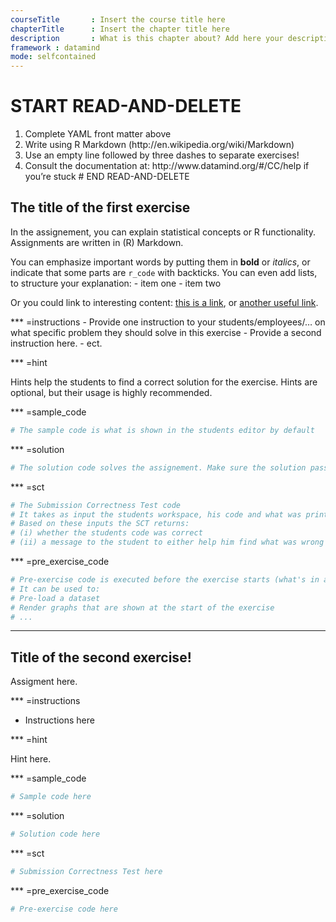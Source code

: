 ```yaml
--- 
courseTitle       : Insert the course title here
chapterTitle      : Insert the chapter title here
description       : What is this chapter about? Add here your description
framework : datamind
mode: selfcontained
--- 
```


# START READ-AND-DELETE 
  1. Complete YAML front matter above
  2. Write using R Markdown (http://en.wikipedia.org/wiki/Markdown)
  3. Use an empty line followed by three dashes to separate exercises!
  4. Consult the documentation at: http://www.datamind.org/#/CC/help if you're stuck
# END READ-AND-DELETE

## The title of the first exercise

In the assignement, you can explain statistical concepts or R functionality. Assignments are written in (R) Markdown.

You can emphasize important words by putting them in **bold** or *italics*, or indicate that some parts are `r_code` with backticks. You can even add lists, to structure your explanation: 
- item one
- item two

Or you could link to interesting content: [this is a link](http://en.wikipedia.org/wiki/Markdown), or [another useful link](http://www.rstudio.com/ide/docs/authoring/using_markdown...).

*** =instructions
  - Provide one instruction to your students/employees/... on what specific problem they should solve in this exercise
  - Provide a second instruction here.
  - ect.

*** =hint

Hints help the students to find a correct solution for the exercise. Hints are optional, but their usage is highly recommended.

*** =sample_code

```r
# The sample code is what is shown in the students editor by default
```

*** =solution

```r
# The solution code solves the assignement. Make sure the solution passes the submission correctness test (we will check this;-)!
```

*** =sct

```r
# The Submission Correctness Test code
# It takes as input the students workspace, his code and what was printed to the console during the exercise.
# Based on these inputs the SCT returns:
# (i) whether the students code was correct
# (ii) a message to the student to either help him find what was wrong or congragulate him on finding the solution.
```

*** =pre_exercise_code

```r
# Pre-exercise code is executed before the exercise starts (what's in a name...)
# It can be used to:
# Pre-load a dataset
# Render graphs that are shown at the start of the exercise
# ...
```

---

## Title of the second exercise!

Assigment here.

*** =instructions

- Instructions here
  
*** =hint

Hint here. 

*** =sample_code

```r
# Sample code here
```

*** =solution

```r
# Solution code here 
```

*** =sct
```r
# Submission Correctness Test here
```

*** =pre_exercise_code
```r
# Pre-exercise code here
```